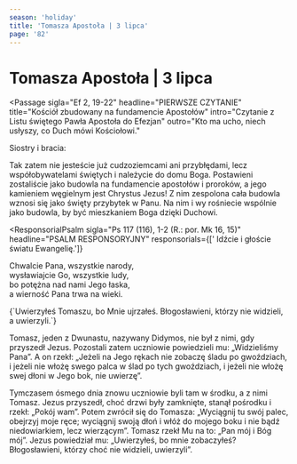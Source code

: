 ```yaml
---
season: 'holiday'
title: 'Tomasza Apostoła | 3 lipca'
page: '82'
---
```


# Tomasza Apostoła | 3 lipca

<Passage
  sigla="Ef 2, 19-22"
  headline="PIERWSZE CZYTANIE"
  title="Kościół zbudowany na fundamencie Apostołów"
  intro="Czytanie z Listu świętego Pawła Apostoła do Efezjan"
  outro="Kto ma ucho, niech usłyszy, co Duch mówi Kościołowi."
>
  <p>Siostry i bracia:</p>
  <p>Tak zatem nie jesteście już cudzoziemcami ani przybłędami, lecz współobywatelami świętych i należycie do domu Boga. Postawieni zostaliście jako budowla na fundamencie apostołów i proroków, a jego kamieniem węgielnym jest Chrystus Jezus! Z nim zespolona cała budowla wznosi się jako święty przybytek w Panu. Na nim i wy rośniecie wspólnie jako budowla, by być mieszkaniem Boga dzięki Duchowi.</p>
</Passage>

<ResponsorialPsalm
  sigla="Ps 117 (116), 1-2 (R.: por. Mk 16, 15)"
  headline="PSALM RESPONSORYJNY"
  responsorials={[' Idźcie i głoście światu Ewangelię.']}
>
  <p>Chwalcie Pana, wszystkie narody,<br/>wysławiajcie Go, wszystkie ludy,<br/>bo potężna nad nami Jego łaska,<br/>a wierność Pana trwa na wieki.</p>
</ResponsorialPsalm>
<Passage
  sigla="J 20, 29"
  headline="AKLAMACJA"
  acclamation="Alleluja, alleluja, alleluja."
>
  {`Uwierzyłeś Tomaszu, bo Mnie ujrzałeś.
Błogosławieni, którzy nie widzieli, a uwierzyli.`}
</Passage>
<Passage
  sigla="J 20, 24-29"
  headline="EWANGELIA"
  title="Pan mój i Bóg mój"
  intro=" Słowa Ewangelii według świętego Jana"
  outro="Oto słowo Pańskie"
>
  <p>Tomasz, jeden z Dwunastu, nazywany Didymos, nie był z nimi, gdy przyszedł Jezus. Pozostali zatem uczniowie powiedzieli mu: „Widzieliśmy Pana”. A on rzekł: „Jeżeli na Jego rękach nie zobaczę śladu po gwoździach, i jeżeli nie włożę swego palca w ślad po tych gwoździach, i jeżeli nie włożę swej dłoni w Jego bok, nie uwierzę”.</p>
  <p>Tymczasem ósmego dnia znowu uczniowie byli tam w środku, a z nimi Tomasz. Jezus przyszedł, choć drzwi były zamknięte, stanął pośrodku i rzekł: „Pokój wam”. Potem zwrócił się do Tomasza: „Wyciągnij tu swój palec, obejrzyj moje ręce; wyciągnij swoją dłoń i włóż do mojego boku i nie bądź niedowiarkiem, lecz wierzącym”. Tomasz rzekł Mu na to: „Pan mój i Bóg mój”. Jezus powiedział mu: „Uwierzyłeś, bo mnie zobaczyłeś? Błogosławieni, którzy choć nie widzieli, uwierzyli”.</p>
</Passage>
